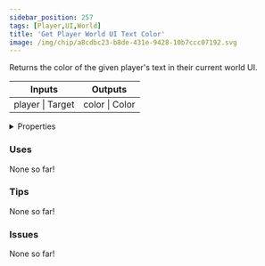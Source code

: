 ```yaml
---
sidebar_position: 257
tags: [Player,UI,World]
title: 'Get Player World UI Text Color'
image: /img/chip/a8cdbc23-b8de-431e-9428-10b7ccc07192.svg
---
```


Returns the color of the given player's text in their current world UI.



<IChip uuid="a8cdbc23-b8de-431e-9428-10b7ccc07192"/>

<table><thead><tr><th>Inputs</th><th>Outputs</th></tr></thead><tbody><tr><td>player | Target</td><td>color | Color</td></tr></tbody></table>

<details>
  <summary>Properties</summary>
  <div>
    <div>
    <table>
      <tbody>
        <tr>
          <td>Is beta required?</td>
          <td>No</td>
        </tr>
        <tr>
          <td>Is chip a trolling risk?</td>
          <td>No</td>
        </tr>
        <tr>
          <td>Is chip a role assignment risk?</td>
          <td>No</td>
        </tr>
        <tr>
          <td>Chip UUID</td>
          <td>a8cdbc23-b8de-431e-9428-10b7ccc07192</td>
        </tr>
        <tr>
          <td>Room availability</td>
          <td>Available everywhere</td>
        </tr>
      </tbody>
    </table>
    </div>
  </div>
</details>

### Uses

None so far!

### Tips

None so far!

### Issues

None so far!